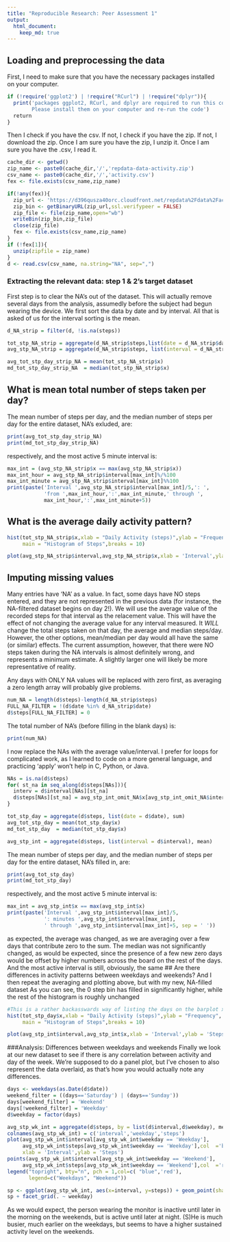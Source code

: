 ```yaml
---
title: "Reproducible Research: Peer Assessment 1"
output: 
  html_document:
    keep_md: true
---
```



## Loading and preprocessing the data
First, I need to make sure that you have the necessary packages installed on your computer.
```r
if (!require('ggplot2') | !require("RCurl") | !require("dplyr")){
  print('packages ggplot2, RCurl, and dplyr are required to run this code,
        Please install them on your computer and re-run the code')
  return
}
```

Then I check if you have the csv.  If not, I check if you have the zip.  If not, I download the zip.  Once I am sure you have the zip, I unzip it.  Once I am sure you have the .csv, I read it.

```r
cache_dir <- getwd()
zip_name <- paste0(cache_dir,'/','repdata-data-activity.zip')
csv_name <- paste0(cache_dir,'/','activity.csv')
fex <- file.exists(csv_name,zip_name)

if(!any(fex)){
  zip_url <- 'https://d396qusza40orc.cloudfront.net/repdata%2Fdata%2Factivity.zip'
  zip_bin <- getBinaryURL(zip_url,ssl.verifypeer = FALSE)
  zip_file <- file(zip_name,open="wb")
  writeBin(zip_bin,zip_file)
  close(zip_file)
  fex <- file.exists(csv_name,zip_name)
}
if (!fex[1]){
  unzip(zipfile = zip_name)
}
d <- read.csv(csv_name, na.string="NA", sep=",")

```


### Extracting the relevant data: step 1 & 2's target dataset
First step is to clear the NA's out of the dataset.  This will actually remove several days from the analysis, assumedly before the subject had begun wearing the device.  We first sort the data by date and by interval.  All that is asked of us for the interval sorting is the mean.
```r
d_NA_strip = filter(d, !is.na(steps))

tot_stp_NA_strip = aggregate(d_NA_strip$steps,list(date = d_NA_strip$date),sum)
avg_stp_NA_strip = aggregate(d_NA_strip$steps, list(interval = d_NA_strip$interval), mean)

avg_tot_stp_day_strip_NA = mean(tot_stp_NA_strip$x)
md_tot_stp_day_strip_NA  = median(tot_stp_NA_strip$x)
```


## What is mean total number of steps taken per day?

The mean number of steps per day, and the median number of steps per day for the entire dataset, NA's exluded, are:
```r
print(avg_tot_stp_day_strip_NA)
print(md_tot_stp_day_strip_NA)
```
respectively, and the most active 5 minute interval is:
```r
max_int = (avg_stp_NA_strip$x == max(avg_stp_NA_strip$x))
max_int_hour = avg_stp_NA_strip$interval[max_int]%/%100
max_int_minute = avg_stp_NA_strip$interval[max_int]%%100
print(paste('Interval ',avg_stp_NA_strip$interval[max_int]/5,': ',
            'from ',max_int_hour,':',max_int_minute,' through ',
            max_int_hour,':',max_int_minute+5))
```


## What is the average daily activity pattern?
```r

hist(tot_stp_NA_strip$x,xlab = "Daily Activity (steps)",ylab = "Frequency",
     main = "Histogram of Steps",breaks = 10)

plot(avg_stp_NA_strip$interval,avg_stp_NA_strip$x,xlab = 'Interval',ylab = 'Steps')

```


## Imputing missing values
Many entries have 'NA' as a value.  In fact, some days have NO steps entered, and they are not represented in the previous data (for instance, the NA-filtered dataset begins on day 2!).  We will use the average value of the recorded steps for that interval as the relacement value.  This will have the effect of not changing the average value for any interval measured.  It *WILL* change the total steps taken on that day, the average and median steps/day.  However, the other options, mean/median per day would all have the same (or similar) effects.  The current assumption, however, that there were NO steps taken during the NA intervals is almost definitely wrong, and represents a minimum estimate.  A slightly larger one will likely be more representative of reality.

Any days with  ONLY NA values will be replaced with zero first, as averaging a zero length array will probably give problems.

```r
num_NA = length(d$steps)-length(d_NA_strip$steps)
FULL_NA_FILTER = !(d$date %in% d_NA_strip$date)
d$steps[FULL_NA_FILTER] = 0
```

The total number of NA's (before filling in the blank days) is:
```r
print(num_NA)
```

I now replace the NAs with the average value/interval.  I prefer for loops for complicated work, as I learned to code on a more general language, and practicing 'apply' won't help in C, Python, or Java.

```r
NAs = is.na(d$steps)
for( st_na in seq_along(d$steps[NAs])){
  interv = d$interval[NAs][st_na]
  d$steps[NAs][st_na] = avg_stp_int_omit_NA$x[avg_stp_int_omit_NA$interval == interv]
}
```

```r
tot_stp_day = aggregate(d$steps, list(date = d$date), sum)
avg_tot_stp_day = mean(tot_stp_day$x)
md_tot_stp_day  = median(tot_stp_day$x)

avg_stp_int = aggregate(d$steps, list(interval = d$interval), mean)
```

The mean number of steps per day, and the median number of steps per day for the entire dataset, NA's filled in, are:
```r
print(avg_tot_stp_day)
print(md_tot_stp_day)
```
respectively, and the most active 5 minute interval is:
```r
max_int = avg_stp_int$x == max(avg_stp_int$x)
print(paste('Interval ',avg_stp_int$interval[max_int]/5,
            ': minutes ',avg_stp_int$interval[max_int],
            ' through ',avg_stp_int$interval[max_int]+5, sep = ' '))
```
as expected, the average was changed, as we are averaging over a few days that contribute zero to the sum.  The median was not significantly changed, as would be expected, since the presence of a few new zero days would be offset by higher numbers across the board on the rest of the days.  And the most active interval is still, obviously, the same
## Are there differences in activity patterns between weekdays and weekends?
And I then repeat the averaging and plotting above, but with my new, NA-filled dataset As you can see, the 0 step bin has filled in significantly higher, while the rest of the histogram is roughly unchanged

```r
#This is a rather backasswards way of listing the days on the barplot x-axis.  As always fault lays with R for it's failings.
hist(tot_stp_day$x,xlab = "Daily Activity (steps)",ylab = "Frequency",
     main = "Histogram of Steps",breaks = 10)

plot(avg_stp_int$interval,avg_stp_int$x,xlab = 'Interval',ylab = 'Steps')
```


###Analysis: Differences between weekdays and weekends
Finally we look at our new dataset to see if there is any correlation between activity and day of the week.  We're supposed to do a panel plot, but I've chosen to also represent the data overlaid, as that's how you would actually note any differences.

```r
days <- weekdays(as.Date(d$date))
weekend_filter = ((days=='Saturday') | (days=='Sunday'))
days[weekend_filter] = 'Weekend'
days[!weekend_filter] = 'Weekday'
d$weekday = factor(days)

avg_stp_wk_int = aggregate(d$steps, by = list(d$interval,d$weekday), mean)
colnames(avg_stp_wk_int) = c('interval','weekday','steps')
plot(avg_stp_wk_int$interval[avg_stp_wk_int$weekday == 'Weekday'],
     avg_stp_wk_int$steps[avg_stp_wk_int$weekday == 'Weekday'],col  ='blue',
     xlab = 'Interval',ylab = 'Steps')
points(avg_stp_wk_int$interval[avg_stp_wk_int$weekday == 'Weekend'],
     avg_stp_wk_int$steps[avg_stp_wk_int$weekday == 'Weekend'],col  ='red')
legend("topright", bty="n", pch = 1,col=c( "blue",'red'),
       legend=c("Weekdays", "Weekend"))

sp <- ggplot(avg_stp_wk_int, aes(x=interval, y=steps)) + geom_point(shape=1)
sp + facet_grid(. ~ weekday)
```

As we would expect, the person wearing the monitor is inactive until later in the morning on the weekends, but is active until later at night. (S)He is much busier, much earlier on the weekdays, but seems to have a higher sustained activity level on the weekends.